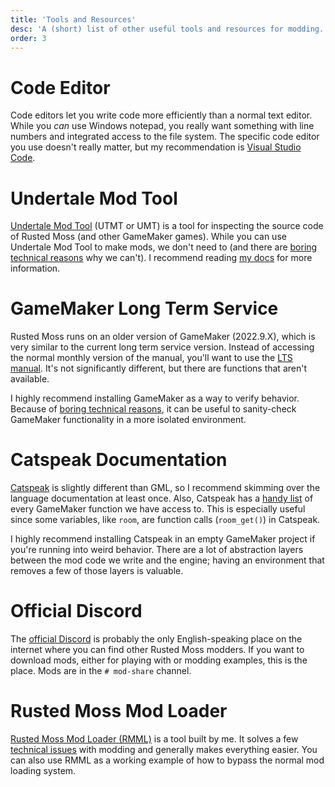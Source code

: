 ```yaml
---
title: 'Tools and Resources'
desc: 'A (short) list of other useful tools and resources for modding.'
order: 3
---
```


# Code Editor

Code editors let you write code more efficiently than a normal text editor. While you *can* use Windows notepad, you really want something with line numbers and integrated access to the file system. The specific code editor you use doesn't really matter, but my recommendation is [Visual Studio Code](https://code.visualstudio.com/).

# Undertale Mod Tool

[Undertale Mod Tool](https://github.com/UnderminersTeam/UndertaleModTool) (UTMT or UMT) is a tool for inspecting the source code of Rusted Moss (and other GameMaker games). While you can use Undertale Mod Tool to make mods, we don't need to (and there are [boring technical reasons](/rm-docs/modding/limitations#decompilation) why we can't). I recommend reading [my docs](/rm-docs/intro/utmt) for more information.

# GameMaker Long Term Service

Rusted Moss runs on an older version of GameMaker (2022.9.X), which is very similar to the current long term service version. Instead of accessing the normal monthly version of the manual, you'll want to use the [LTS manual](https://manual.gamemaker.io/lts/en). It's not significantly different, but there are functions that aren't available.

I highly recommend installing GameMaker as a way to verify behavior. Because of [boring technical reasons](/rm-docs/modding/limitations#lts-bugs), it can be useful to sanity-check GameMaker functionality in a more isolated environment.

# Catspeak Documentation

[Catspeak](https://www.katsaii.com/catspeak-lang/) is slightly different than GML, so I recommend skimming over the language documentation at least once. Also, Catspeak has a [handy list](https://github.com/katsaii/catspeak-lang/blob/main/src-lts/scripts/__scr_catspeak_gml_interface/__scr_catspeak_gml_interface.gml) of every GameMaker function we have access to. This is especially useful since some variables, like `room`, are function calls (`room_get()`) in Catspeak.

I highly recommend installing Catspeak in an empty GameMaker project if you're running into weird behavior. There are a lot of abstraction layers between the mod code we write and the engine; having an environment that removes a few of those layers is valuable.

# Official Discord

The [official Discord](https://www.rustedmossgame.com) is probably the only English-speaking place on the internet where you can find other Rusted Moss modders. If you want to download mods, either for playing with or modding examples, this is the place. Mods are in the `# mod-share` channel.

# Rusted Moss Mod Loader

[Rusted Moss Mod Loader (RMML)](/rm-docs/intro/rmml) is a tool built by me. It solves a few [technical issues](/rm-docs/intro/rmml#why) with modding and generally makes everything easier. You can also use RMML as a working example of how to bypass the normal mod loading system.
